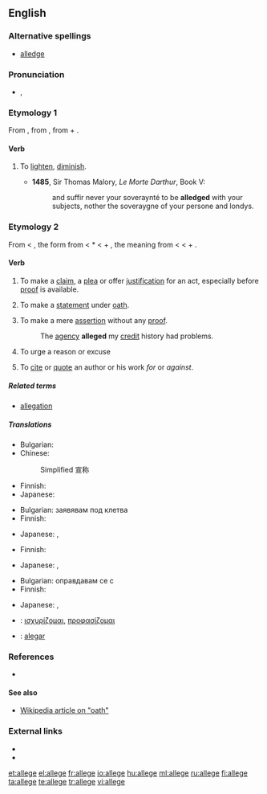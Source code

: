 ==English==

===Alternative spellings===
* [[alledge]]

===Pronunciation===
* {{IPA|/əˈlɛdʒ/}}, {{SAMPA|/@.lEdZ/}}
*: {{rhymes|ɛdʒ}}

===Etymology 1===
From {{etyl|fro}} {{term|aleger}}, from {{etyl|la}} {{term|alleviare|alleviāre}}, from {{term|ad-}} + {{term|levis||light}}.

====Verb====
{{en-verb|alleg|ing}}

# {{obsolete}} To [[lighten]], [[diminish]].
#* '''1485''', Sir Thomas Malory, ''Le Morte Darthur'', Book V:
#*: and suffir never your soveraynté to be '''alledged''' with your subjects, nother the soveraygne of your persone and londys.

===Etymology 2===
From {{etyl|enm}} {{term|aleggen}} < {{etyl|xno}} {{term|aleger}}, the form from {{etyl|fro}} {{term|esligier}} < {{etyl|ML.}} *{{term|exlitigare||to clear at law}} < {{etyl|la}} {{term|ex||out}} + {{term|litigare||to sue at law}}, the meaning from {{etyl|fro}} {{term|alleguer}} < {{etyl|la}} {{term|allegare||to send, depute, related, mention, adduce}} < {{term|ad||to}} + {{term|legare||to send}}.

====Verb====
{{en-verb|alleg|ing}}

# {{transitive}} To make a [[claim]], a [[plea]] or offer [[justification]] for an act, especially before [[proof]] is available.
# {{transitive}} To make a [[statement]] under [[oath]].
# {{transitive}} To make a mere [[assertion]] without any [[proof]].
#: The [[agency]] '''alleged''' my [[credit]] history had problems.
# {{transitive}} To urge a reason or excuse
# {{archaic}} To [[cite]] or [[quote]] an author or his work ''for'' or ''against''.

=====Related terms=====
* [[allegation]]

=====Translations=====
{{trans-top|to make a claim}}
* Bulgarian: {{t|bg|твърдя}}
* Chinese:
*: Simplified 宣称
{{trans-mid}}
* Finnish: {{t+|fi|väittää}}
* Japanese: {{t|ja|主張する|tr=syuchousuru}}
{{trans-bottom}}

{{trans-top|to make a statement under oath}}
* Bulgarian: заявявам под клетва
* Finnish: {{t+|fi|vannoa}}
{{trans-mid}}
* Japanese: {{t|ja|確言する|tr=kakugensuru}},  {{t-|ja|言い切る|tr=iikiru}}
{{trans-bottom}}

{{trans-top|make an assertion without proof}}
* Finnish: {{t+|fi|väittää}}
{{trans-mid}}
* Japanese: {{t|ja|喧伝する|tr=kendensuru}},  {{t|ja|言い張る|tr=iiharu}}
{{trans-bottom}}

{{trans-top|to urge a reason or excuse}}
* Bulgarian: оправдавам се с
* Finnish: {{t+|fi|vedota}}
{{trans-mid}}
* Japanese: {{t|ja|強弁する|tr=kyoubensuru}},  {{t|ja|言い張る|tr=iiharu}}
{{trans-bottom}}

{{checktrans-top}}
* {{ttbc|Greek}}: [[ισχυρίζομαι]], [[προφασίζομαι]]
{{trans-mid}}
* {{ttbc|Portuguese}}: [[alegar]]
{{trans-bottom}}

===References===
* {{R:OED2}}

====See also====
{{rfc-level|See also at L4+ not in L3 POS section|lang=en}}
* [[:w:oath|Wikipedia article on "oath"]]

===External links===
* {{R:Webster 1913}}
* {{R:Century 1911}}

[[et:allege]]
[[el:allege]]
[[fr:allege]]
[[io:allege]]
[[hu:allege]]
[[ml:allege]]
[[ru:allege]]
[[fi:allege]]
[[ta:allege]]
[[te:allege]]
[[tr:allege]]
[[vi:allege]]
